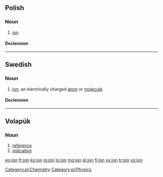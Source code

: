 {{also|jón|jön|Jon|Jón|Jon.}}
==Polish==
{{wikipedia|lang=pl}}

===Noun===
{{pl-noun|m}}

# [[ion]]

====Declension====
{{pl-decl-noun
|jon|jony
|jonu|jonów
|jonowi|jonom
|jon|jony
|jonem|jonami
|jonie|jonach
|jonie|jony
}}

[[Category:pl:Chemistry]]
[[Category:pl:Physics]]

----

==Swedish==

===Noun===
{{sv-noun|g=c}}

# {{chemistry|lang=sv}} [[ion]]; an electrically charged [[atom]] or [[molecule]]

====Declension====
{{sv-noun-reg-er}}

----

==Volapük==

===Noun===
{{infl|vo|noun}}

# [[reference]]
# [[indication]]

[[eo:jon]]
[[fr:jon]]
[[ko:jon]]
[[io:jon]]
[[lo:jon]]
[[mg:jon]]
[[pl:jon]]
[[fi:jon]]
[[sv:jon]]
[[tr:jon]]
[[vo:jon]]